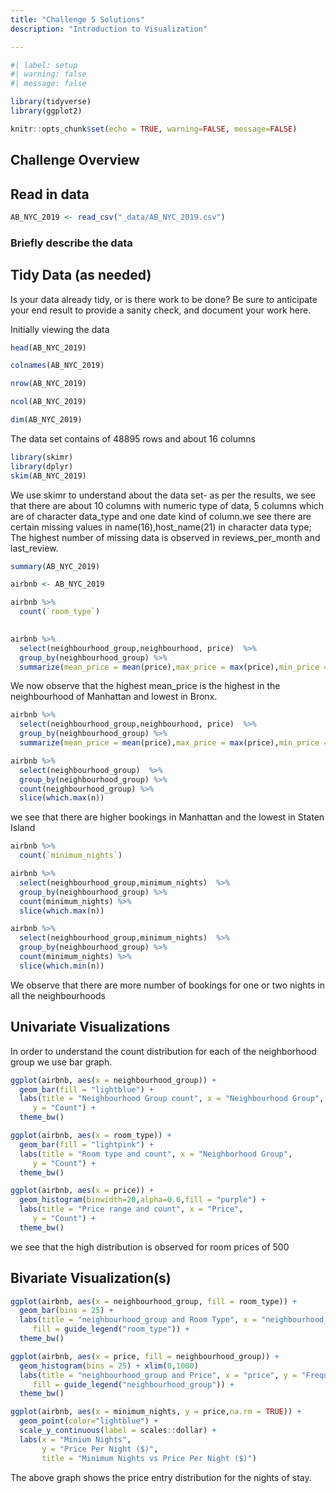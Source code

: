 ```yaml
---
title: "Challenge 5 Solutions"
description: "Introduction to Visualization"

---
```


```r
#| label: setup
#| warning: false
#| message: false

library(tidyverse)
library(ggplot2)

knitr::opts_chunk$set(echo = TRUE, warning=FALSE, message=FALSE)
```

## Challenge Overview

## Read in data


```r
AB_NYC_2019 <- read_csv("_data/AB_NYC_2019.csv")
```

### Briefly describe the data

## Tidy Data (as needed)

Is your data already tidy, or is there work to be done? Be sure to anticipate your end result to provide a sanity check, and document your work here.

Initially viewing the data

```r
head(AB_NYC_2019)
```
```r
colnames(AB_NYC_2019)
```

```r
nrow(AB_NYC_2019)
```

```r
ncol(AB_NYC_2019)
```
```r
dim(AB_NYC_2019)
```
The data set contains of 48895 rows and about 16 columns

```r
library(skimr)
library(dplyr)
skim(AB_NYC_2019)
```
We use skimr to understand about the data set- as per the results, we see that there are about 10 columns with numeric type of data, 5 columns which are of character data_type and one date kind of column.we see there are certain missing values in name(16),host_name(21) in character data type;
The highest number of missing data is observed in reviews_per_month and last_review.

```r
summary(AB_NYC_2019)
```
```r
airbnb <- AB_NYC_2019 
```

```r
airbnb %>%
  count(`room_type`)
  
```
```r
airbnb %>% 
  select(neighbourhood_group,neighbourhood, price)  %>% 
  group_by(neighbourhood_group) %>% 
  summarize(mean_price = mean(price),max_price = max(price),min_price = min(price),median_price=median(price))
```

We now observe that the highest mean_price is the highest in the neighbourhood of Manhattan and lowest in Bronx.

```r
airbnb %>% 
  select(neighbourhood_group,neighbourhood, price)  %>% 
  group_by(neighbourhood_group) %>% 
  summarize(mean_price = mean(price),max_price = max(price),min_price = min(price),median_price=median(price))
```

```r
airbnb %>% 
  select(neighbourhood_group)  %>% 
  group_by(neighbourhood_group) %>% 
  count(neighbourhood_group) %>%
  slice(which.max(n))
```

we see that there are higher bookings in Manhattan and the lowest in Staten Island

```r
airbnb %>% 
  count(`minimum_nights`)
```


```r
airbnb %>% 
  select(neighbourhood_group,minimum_nights)  %>% 
  group_by(neighbourhood_group) %>% 
  count(minimum_nights) %>%
  slice(which.max(n))
```

```r
airbnb %>% 
  select(neighbourhood_group,minimum_nights)  %>% 
  group_by(neighbourhood_group) %>% 
  count(minimum_nights) %>%
  slice(which.min(n))
```

We observe that there are more number of bookings for one or two nights in all the neighbourhoods

## Univariate Visualizations

In order to understand the count distribution for each of the neighborhood group we use bar graph.
```r
ggplot(airbnb, aes(x = neighbourhood_group)) + 
  geom_bar(fill = "lightblue") + 
  labs(title = "Neighbourhood Group count", x = "Neighbourhood Group", 
     y = "Count") + 
  theme_bw()
```

```r
ggplot(airbnb, aes(x = room_type)) + 
  geom_bar(fill = "lightpink") + 
  labs(title = "Room type and count", x = "Neighborhood Group", 
     y = "Count") + 
  theme_bw()
```

```r
ggplot(airbnb, aes(x = price)) + 
  geom_histogram(binwidth=20,alpha=0.6,fill = "purple") + 
  labs(title = "Price range and count", x = "Price", 
     y = "Count") + 
  theme_bw()
```
we see that the high distribution is observed for room prices of 500

## Bivariate Visualization(s)

```r
ggplot(airbnb, aes(x = neighbourhood_group, fill = room_type)) + 
  geom_bar(bins = 25) + 
  labs(title = "neighbourhood_group and Room Type", x = "neighbourhood_group", y = "Frequency", 
     fill = guide_legend("room_type")) + 
  theme_bw()
```

```r
ggplot(airbnb, aes(x = price, fill = neighbourhood_group)) + 
  geom_histogram(bins = 25) + xlim(0,1000)
  labs(title = "neighbourhood_group and Price", x = "price", y = "Frequency", 
     fill = guide_legend("neighbourhood_group")) + 
  theme_bw()
```

```r
ggplot(airbnb, aes(x = minimum_nights, y = price,na.rm = TRUE)) +
  geom_point(color="lightblue") +
  scale_y_continuous(label = scales::dollar) +
  labs(x = "Minium Nights",
       y = "Price Per Night ($)",
       title = "Minimum Nights vs Price Per Night ($)")
```

The above graph shows the price entry distribution for the nights of stay.



